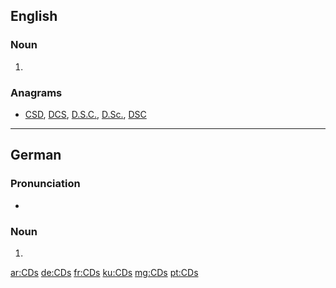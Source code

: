 ==English==

===Noun===
{{head|en|plural}}

# {{plural of|CD|lang=en|nocat=1}}

===Anagrams===
* [[CSD#English|CSD]], [[DCS#English|DCS]], [[D.S.C.#English|D.S.C.]], [[D.Sc.#English|D.Sc.]], [[DSC#English|DSC]]

----

==German==

===Pronunciation===
* {{IPA|/tse(ː)ˈdeːs/|lang=de}}

===Noun===
{{head|de|plural}}

# {{plural of|CD|lang=de|nocat=1}}

[[ar:CDs]]
[[de:CDs]]
[[fr:CDs]]
[[ku:CDs]]
[[mg:CDs]]
[[pt:CDs]]